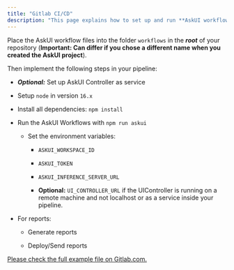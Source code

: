 ```yaml
---
title: "Gitlab CI/CD"
description: "This page explains how to set up and run **AskUI workflows in a CI/CD pipeline**, including dependencies, environment variables, and optional report generation, with a full example on **GitLab**."
---
```


Place the AskUI workflow files into the folder `workflows` in the ***root*** of your repository (**Important: Can differ if you chose a different name when you created the AskUI project**).

Then implement the following steps in your pipeline:

* ***Optional:*** Set up AskUI Controller as service

* Setup `node` in version `16.x`

* Install all dependencies: `npm install`

* Run the AskUI Workflows with `npm run askui`

  * Set the environment variables:

    * `ASKUI_WORKSPACE_ID`

    * `ASKUI_TOKEN`

    * `ASKUI_INFERENCE_SERVER_URL`

    * **Optional:** `UI_CONTROLLER_URL` if the UIController is running on a remote machine and not localhost or as a service inside your pipeline.

* For reports:

  * Generate reports

  * Deploy/Send reports

[Please check the full example file on Gitlab.com.](https://gitlab.com/askui/gitlab-ci-integration/-/blob/main/.gitlab-ci.yml)